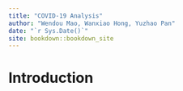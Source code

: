```yaml
--- 
title: "COVID-19 Analysis"
author: "Wendou Mao, Wanxiao Hong, Yuzhao Pan"
date: "`r Sys.Date()`"
site: bookdown::bookdown_site
---
```


# Introduction
